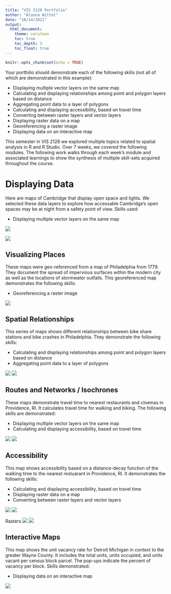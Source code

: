 ```yaml
---
title: "VIS 2128 Portfolio"
author: "Alanna Wittet"
date: "10/14/2021"
output: 
  html_document:
    theme: cerulean
    toc: true
    toc_depth: 3
    toc_float: true
---
```


```r
knitr::opts_chunk$set(echo = TRUE)
```

Your portfolio should demonstrate each of the following skills (not all of which are demonstrated in this example):

* Displaying multiple vector layers on the same map
* Calculating and displaying relationships among point and polygon layers based on distance
* Aggregating point data to a layer of polygons
* Calculating and displaying accessibility, based on travel time
* Converting between raster layers and vector layers
* Displaying raster data on a map
* Georeferencing a raster image
* Displaying data on an interactive map

This semester in VIS 2128 we explored multiple topics related to spatial analysis in R and R Studio. Over 7 weeks, we covered the following modules. The following work walks through each week's module and associated learnings to show the synthesis of multiple skill-sets acquired throughout the course.


# Displaying Data
Here are maps of Cambridge that display open space and lights. We selected these data layers to explore how accessable Cambridge's open spaces may be at night from a safety point of view. Skills used:

* Displaying multiple vector layers on the same map

[![](thumbnails/illuminated-open-spac2.png)](https://awittet.github.io/portfolio/fullsize/illuminated-open-spac2.pdf){target="_blank"}

[![](thumbnails/illuminated-open-spac.png)](https://awittet.github.io/portfolio/fullsize/illuminated-open-spac.pdf){target="_blank"}


## Visualizing Places
These maps were geo-referenced from a map of Philadelphia from 1779. They document the spread of impervious surfaces within the modern city as well as the locations of stormwater outfalls. This georeferenced map demonstrates the following skills: 

* Georeferencing a raster image

[![](thumbnails/Philly-imperv-outfalls-Map.png)](https://awittet.github.io/portfolio/fullsize/Philly-imperv-outfalls-Map.pdf){target="_blank"}

## Spatial Relationships
This series of maps shows different relationships between bike share stations and bike crashes in Philadelphia. They demonstrate the following skills:

* Calculating and displaying relationships among point and polygon layers based on distance
* Aggregating point data to a layer of polygons

[![](thumbnails/crashes-by-neigh.png)](https://awittet.github.io/portfolio/fullsize/crashes-by-neigh.pdf){target="_blank"}
[![](thumbnails/crash-density.png)](https://awittet.github.io/portfolio/fullsize/crash-density.pdf){target="_blank"}

## Routes and Networks / Isochrones
These maps demonstrate travel time to nearest restaurants and cinemas in Providence, RI. It calculates travel time for walking and biking. The following skills are demonstrated:

* Displaying multiple vector layers on the same map
* Calculating and displaying accessibility, based on travel time

[![](thumbnails/isochr-cinema.png)](https://awittet.github.io/portfolio/fullsize/isochr-cinema.pdf){target="_blank"}
[![](thumbnails/isochr-rest.png)](https://awittet.github.io/portfolio/fullsize/isochr-rest.pdf){target="_blank"}

## Accessibility
This map shows accessibility based on a distance-decay function of the walking time to the nearest restuarant in Providence, RI. It demonstrates the following skills:

* Calculating and displaying accessibility, based on travel time
* Displaying raster data on a map
* Converting between raster layers and vector layers

[![](thumbnails/cinema_access.png)](https://awittet.github.io/portfolio/fullsize/cinema_access.pdf){target="_blank"}
[![](thumbnails/restaur_access.png)](https://awittet.github.io/portfolio//fullsize/restaur-access.pdf){target="_blank"}

Rasters
[![](thumbnails/restaur_rasterplot.png)](https://awittet.github.io/portfolio/fullsize/restaur_rasterplot.pdf){target="_blank"}
[![](thumbnails/restaur_rastervector.png)](https://awittet.github.io/portfolio/fullsize/restaur-rastervector.pdf){target="_blank"}

## Interactive Maps
This map shows the unit vacancy rate for Detroit Michigan in context to the greater Wayne County. It includes the total units, units occupied, and units vacant per census block parcel. The pop-ups indicate the percent of vacancy per block. Skills demonstrated:

* Displaying data on an interactive map

[![](thumbnails/vancany-detroit.png)](https://awittet.github.io/portfolio/fullsize/AWittet_Assignment6_Detroit_vacant_units.html){target="_blank"}



